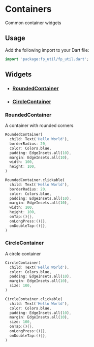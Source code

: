# Containers
Common container widgets

## Usage
Add the following import to your Dart file:
```dart
import 'package:fp_util/fp_util.dart';
```

## Widgets
- ### [RoundedContainer](/widgets/containers#roundedcontainer)
- ### [CircleContainer](/widgets/containers#circlecontainer)

### RoundedContainer
A container with rounded corners
```dart title="RoundedContainer"
RoundedContainer(
  child: Text('Hello World'),
  borderRadius: 20,
  color: Colors.blue,
  padding: EdgeInsets.all(10),
  margin: EdgeInsets.all(10),
  width: 100,
  height: 100,
)
```
```dart title="RoundedContainer with clickable"
RoundedContainer.clickable(
  child: Text('Hello World'),
  borderRadius: 20,
  color: Colors.blue,
  padding: EdgeInsets.all(10),
  margin: EdgeInsets.all(10),
  width: 100,
  height: 100,
  onTap:(){},
  onLongPress:(){},
  onDoubleTap:(){},
)
```

### CircleContainer
A circle container
```dart title="CircleContainer"
CircleContainer(
  child: Text('Hello World'),
  color: Colors.blue,
  padding: EdgeInsets.all(10),
  margin: EdgeInsets.all(10),
  size: 100,
)
```
```dart title="CircleContainer with clickable"
CircleContainer.clickable(
  child: Text('Hello World'),
  color: Colors.blue,
  padding: EdgeInsets.all(10),
  margin: EdgeInsets.all(10),
  size: 100,
  onTap:(){},
  onLongPress:(){},
  onDoubleTap:(){},
)
```